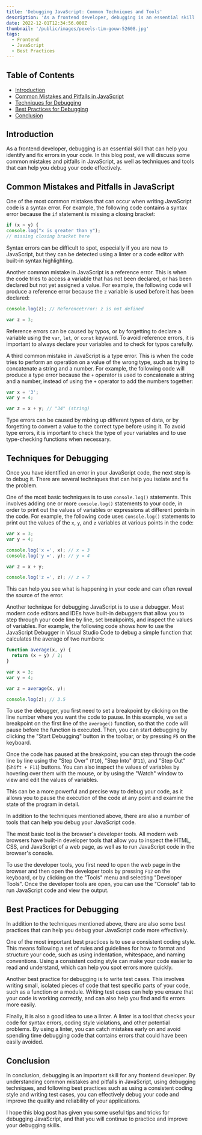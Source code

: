 ```yaml
---
title: 'Debugging JavaScript: Common Techniques and Tools'
description: 'As a frontend developer, debugging is an essential skill that can help you identify and fix errors in your code. In this blog post, we will discuss some common mistakes and pitfalls in JavaScript, as well as techniques and tools that can help you debug your code effectively.'
date: 2022-12-01T12:34:56.000Z
thumbnail: '/public/images/pexels-tim-gouw-52608.jpg'
tags:
  - Frontend
  - JavaScript
  - Best Practices
---
```


## Table of Contents

- [Introduction](#introduction)
- [Common Mistakes and Pitfalls in JavaScript](#common-mistakes-and-pitfalls-in-javascript)
- [Techniques for Debugging](#techniques-for-debugging)
- [Best Practices for Debugging](#best-practices-for-debugging)
- [Conclusion](#conclusion)

## Introduction

As a frontend developer, debugging is an essential skill that can help you identify and fix errors in your code. In this blog post, we will discuss some common mistakes and pitfalls in JavaScript, as well as techniques and tools that can help you debug your code effectively.

## Common Mistakes and Pitfalls in JavaScript

One of the most common mistakes that can occur when writing JavaScript code is a syntax error. For example, the following code contains a syntax error because the `if` statement is missing a closing bracket:

```javascript
if (x > y) {
console.log("x is greater than y");
// missing closing bracket here

```

Syntax errors can be difficult to spot, especially if you are new to JavaScript, but they can be detected using a linter or a code editor with built-in syntax highlighting.

Another common mistake in JavaScript is a reference error. This is when the code tries to access a variable that has not been declared, or has been declared but not yet assigned a value. For example, the following code will produce a reference error because the `z` variable is used before it has been declared:

```javascript
console.log(z); // ReferenceError: z is not defined

var z = 3;
```

Reference errors can be caused by typos, or by forgetting to declare a variable using the `var`, `let`, or `const` keyword. To avoid reference errors, it is important to always declare your variables and to check for typos carefully.

A third common mistake in JavaScript is a type error. This is when the code tries to perform an operation on a value of the wrong type, such as trying to concatenate a string and a number. For example, the following code will produce a type error because the `+` operator is used to concatenate a string and a number, instead of using the `+` operator to add the numbers together:

```javascript
var x = '3';
var y = 4;

var z = x + y; // "34" (string)
```

Type errors can be caused by mixing up different types of data, or by forgetting to convert a value to the correct type before using it. To avoid type errors, it is important to check the type of your variables and to use type-checking functions when necessary.

## Techniques for Debugging

Once you have identified an error in your JavaScript code, the next step is to debug it. There are several techniques that can help you isolate and fix the problem.

One of the most basic techniques is to use `console.log()` statements. This involves adding one or more `console.log()` statements to your code, in order to print out the values of variables or expressions at different points in the code. For example, the following code uses `console.log()` statements to print out the values of the `x`, `y`, and `z` variables at various points in the code:

```javascript
var x = 3;
var y = 4;

console.log('x =', x); // x = 3
console.log('y =', y); // y = 4

var z = x + y;

console.log('z =', z); // z = 7
```

This can help you see what is happening in your code and can often reveal the source of the error.

Another technique for debugging JavaScript is to use a debugger. Most modern code editors and IDEs have built-in debuggers that allow you to step through your code line by line, set breakpoints, and inspect the values of variables. For example, the following code shows how to use the JavaScript Debugger in Visual Studio Code to debug a simple function that calculates the average of two numbers:

```javascript
function average(x, y) {
  return (x + y) / 2;
}

var x = 3;
var y = 4;

var z = average(x, y);

console.log(z); // 3.5
```

To use the debugger, you first need to set a breakpoint by clicking on the line number where you want the code to pause. In this example, we set a breakpoint on the first line of the `average()` function, so that the code will pause before the function is executed. Then, you can start debugging by clicking the "Start Debugging" button in the toolbar, or by pressing `F5` on the keyboard.

Once the code has paused at the breakpoint, you can step through the code line by line using the "Step Over" (`F10`), "Step Into" (`F11`), and "Step Out" (`Shift + F11`) buttons. You can also inspect the values of variables by hovering over them with the mouse, or by using the "Watch" window to view and edit the values of variables.

This can be a more powerful and precise way to debug your code, as it allows you to pause the execution of the code at any point and examine the state of the program in detail.

In addition to the techniques mentioned above, there are also a number of tools that can help you debug your JavaScript code.

The most basic tool is the browser's developer tools. All modern web browsers have built-in developer tools that allow you to inspect the HTML, CSS, and JavaScript of a web page, as well as to run JavaScript code in the browser's console.

To use the developer tools, you first need to open the web page in the browser and then open the developer tools by pressing `F12` on the keyboard, or by clicking on the "Tools" menu and selecting "Developer Tools". Once the developer tools are open, you can use the "Console" tab to run JavaScript code and view the output.

## Best Practices for Debugging

In addition to the techniques mentioned above, there are also some best practices that can help you debug your JavaScript code more effectively.

One of the most important best practices is to use a consistent coding style. This means following a set of rules and guidelines for how to format and structure your code, such as using indentation, whitespace, and naming conventions. Using a consistent coding style can make your code easier to read and understand, which can help you spot errors more quickly.

Another best practice for debugging is to write test cases. This involves writing small, isolated pieces of code that test specific parts of your code, such as a function or a module. Writing test cases can help you ensure that your code is working correctly, and can also help you find and fix errors more easily.

Finally, it is also a good idea to use a linter. A linter is a tool that checks your code for syntax errors, coding style violations, and other potential problems. By using a linter, you can catch mistakes early on and avoid spending time debugging code that contains errors that could have been easily avoided.

## Conclusion

In conclusion, debugging is an important skill for any frontend developer. By understanding common mistakes and pitfalls in JavaScript, using debugging techniques, and following best practices such as using a consistent coding style and writing test cases, you can effectively debug your code and improve the quality and reliability of your applications.

I hope this blog post has given you some useful tips and tricks for debugging JavaScript, and that you will continue to practice and improve your debugging skills.
